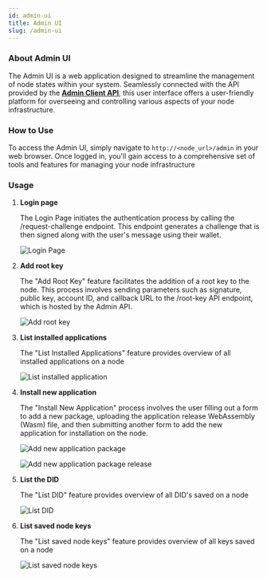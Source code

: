 ```yaml
---
id: admin-ui
title: Admin UI
slug: /admin-ui
---
```


### About Admin UI

The Admin UI is a web application designed to streamline the management of node states within your system. Seamlessly connected with the API provided by the **[Admin Client API](/admin-client-api)**, this user interface offers a user-friendly platform for overseeing and controlling various aspects of your node infrastructure.

### How to Use

To access the Admin UI, simply navigate to `http://<node_url>/admin` in your web browser. Once logged in, you'll gain access to a comprehensive set of tools and features for managing your node infrastructure

### Usage

1. **Login page**

   The Login Page initiates the authentication process by calling the /request-challenge endpoint. This endpoint generates a challenge that is then signed along with the user's message using their wallet.

   ![Login Page](/admin-ui/login-page.png)

2. **Add root key**

   The "Add Root Key" feature facilitates the addition of a root key to the node. This process involves sending parameters such as signature, public key, account ID, and callback URL to the /root-key API endpoint, which is hosted by the Admin API.

   ![Add root key](/admin-ui/request-root-key.png)

3. **List installed applications**

   The "List Installed Applications" feature provides overview of all installed applications on a node

   ![List installed application](/admin-ui/list-application.png)

4. **Install new application**

   The "Install New Application" process involves the user filling out a form to add a new package, uploading the application release WebAssembly (Wasm) file, and then submitting another form to add the new application for installation on the node.

   ![Add new application package](/admin-ui/add-application-package.png)

   ![Add new application package release](/admin-ui/add-application-package-release.png)

5. **List the DID**

   The "List DID" feature provides overview of all DID's saved on a node

   ![List DID](/admin-ui/list-DID.png)

6. **List saved node keys**

   The "List saved node keys" feature provides overview of all keys saved on a node

   ![List saved node keys](/admin-ui/list-keys.png)

